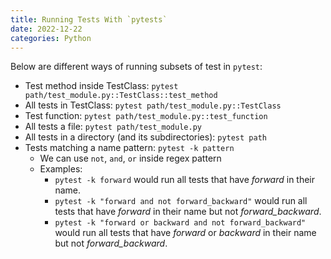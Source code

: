 ```yaml
---
title: Running Tests With `pytests`
date: 2022-12-22
categories: Python
---
```


Below are different ways of running subsets of test in `pytest`:

- Test method inside TestClass: `pytest
  path/test_module.py::TestClass::test_method`
- All tests in TestClass: `pytest path/test_module.py::TestClass`
- Test function: `pytest path/test_module.py::test_function`
- All tests a file: `pytest path/test_module.py`
- All tests in a directory (and its subdirectories): `pytest path`
- Tests matching a name pattern: `pytest -k pattern`
    - We can use `not`, `and`, `or` inside regex pattern
    - Examples:
        - `pytest -k forward` would run all tests that have *forward* in their
          name.
        - `pytest -k "forward and not forward_backward"` would run all tests that
          have *forward* in their name but not *forward_backward*.
        - `pytest -k "forward or backward and not forward_backward"` would run
          all tests that have *forward* or *backward* in their name but not
          *forward_backward*.
